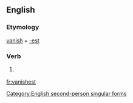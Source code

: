 ==English==

===Etymology===
[[vanish]] + [[-est]]

===Verb===
{{infl|en|verb form}}

# {{archaic}} {{form of|Second-person singular simple present form|vanish}}

[[Category:English second-person singular forms]]

[[fr:vanishest]]